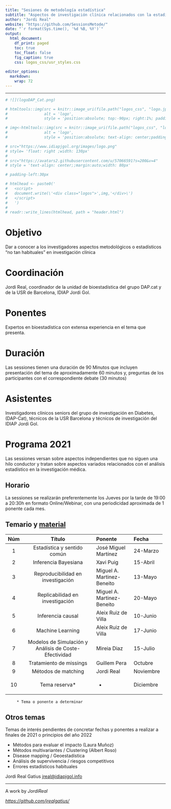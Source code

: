```yaml
---
title: "Sesiones de metodología estadística"
subtitle: "Aspectos de investigación clínica relacionados con la estadística"
author: "Jordi Real"
website: "https://github.com/SessionsMetode/"
date: "`r format(Sys.time(), '%d %B, %Y')`"
output:
  html_document:
    df_print: paged
    toc: true
    toc_float: false
    fig_caption: true
    css: logos_css/usr_styles.css
    
editor_options: 
  markdown: 
    wrap: 72
---
```


```{=html}
<script>
   $(document).ready(function() {
     $head = $('#header');
     $head.prepend('<img src=\"https://www.idiapjgol.org/images/logo.png\" style=\"float: right ;width: 100px;\"/>')
     $head.prepend('<img src=\"logos_css/logoLilly.png" style=\"text-align: center;margin:auto;width: 80px;\"/>')
     $head.prepend('<img src=\"logos_css/logo.jpg" style=\"text-align: left;margin:auto;width: 100px;\"/>')
     
     <!-- $head.prepend('<img src=\"https://avatars2.githubusercontent.com/u/57066591?s=200&v=4\" style=\"text-align: center;margin:auto;width: 80px;\"/>') -->
   });
</script>
```

------------------------------------------------------------------------

```r
# ![](logoDAP_Cat.png)

# htmltools::img(src = knitr::image_uri(file.path("logos_css", "logo.jpg")), 
#                alt = 'logo', 
#                style = 'position:absolute; top:-90px; right:1%; padding:5px;')

# img<-htmltools::img(src = knitr::image_uri(file.path("logos_css", "logo.jpg")), 
#                alt = 'logo', 
#                style = 'position:absolute; text-align: center;padding-right:150px;width: 185px;padding:10px;')

# src="https://www.idiapjgol.org/images/logo.png" 
# style= 'float: right ;width: 130px'
# 
# src="https://avatars2.githubusercontent.com/u/57066591?s=200&v=4"
# style = 'text-align: center;;margin:auto;width: 80px'

# padding-left:30px

# htmlhead <- paste0('
#   <script>
#   document.write(\'<div class="logos">',img,'</div>\')
#   </script>
#   ')
# 
# readr::write_lines(htmlhead, path = "header.html")

```

# Objetivo

Dar a conocer a los investigadores aspectos metodológicos o estadísticos
"no tan habituales" en investigación clínica

# Coordinación

Jordi Real, coordinador de la unidad de bioestadística del grupo DAP.cat
y de la USR de Barcelona, IDIAP Jordi Gol.

# Ponentes

Expertos en bioestadística con extensa experiencia en el tema que
presenta.

# Duración

Las sessiones tienen una duración de 90 Minutos que incluyen
presentación del tema de aproximadamente 60 minutos y, preguntas de los
participantes con el correspondiente debate (30 minutos)

# Asistentes

Investigadores clínicos seniors del grupo de investigación en Diabetes,
(DAP-Cat), técnicos de la USR Barcelona y técnicos de investigación del
IDIAP Jordi Gol.

# Programa 2021

Las sessiones versan sobre aspectos independientes que no siguen una
hilo conductor y tratan sobre aspectos variados relacionados con el
análisis estadístico en la investigación médica.

## Horario

La sessiones se realizarán preferentemente los Jueves por la tarde de
19:00 a 20:30h en formato Online/Webinar, con una periodicidad
aproximada de 1 ponente cada mes.

## Temario y [material](https://github.com/jrealgatius/SessionsMetode)

+----+-----------------------------------------------------------+----------------------------+----------+
|Núm | Título                                                    | Ponente                    | Fecha    |
+:==:+:=========================================================:+:===========================+:=========+
| 1  | Estadística y sentido común                               | José Miguel Martínez       | 24-Marzo |
+----+-----------------------------------------------------------+----------------------------+----------+
| 2  | Inferencia Bayesiana                                      | Xavi Puig                  | 15-Abril |
+----+-----------------------------------------------------------+----------------------------+----------+
| 3  | Reproducibilidad en investigación                         | Miguel A. Martinez-Beneito | 13-Mayo  |
+----+-----------------------------------------------------------+----------------------------+----------+
| 4  | Replicabilidad en investigación                           | Miguel A. Martinez-Beneito | 20-Mayo  |
+----+-----------------------------------------------------------+----------------------------+----------+
| 5  | Inferencia causal                                         | Aleix Ruiz de Villa        | 10-Junio |
+----+-----------------------------------------------------------+----------------------------+----------+
| 6  | Machine Learning                                          | Aleix Ruiz de Villa        | 17-Junio |
+----+-----------------------------------------------------------+----------------------------+----------+
| 7  | Modelos de Simulación y Análisis de Coste-Efectividad     | Mireia Diaz                | 15-Julio |
+----+-----------------------------------------------------------+----------------------------+----------+
| 8  | Tratamiento de missings                                   | Guillem Pera               | Octubre  |
+----+-----------------------------------------------------------+----------------------------+----------+
| 9  | Métodos de matching                                       | Jordi Real                 | Noviembre|
+----+-----------------------------------------------------------+----------------------------+----------+
| 10 | Tema reserva*                                             |  *                         | Diciembre|
+----+-----------------------------------------------------------+----------------------------+----------+

         * Tema o ponente a determinar  

## Otros temas

Temas de interés pendientes de concretar fechas y ponentes a realizar a
finales de 2021 o principios del año 2022

-   Métodos para evaluar el impacto (Laura Muñoz)
-   Métodos multivariantes / Clustering (Albert Roso)
-   Disease mapping / Geoestadística
-   Análisis de supervivencia / riesgos competitivos
-   Errores estadísticos habituales

Jordi Real Gatius
[jreal\@idiapjgol.info](mailto:jreal@idiapjgol.info){.email}

<hr />

<p style="text-align: center;">

A work by $Jordi Real$ </a>

</p>

<p style="text-align: center;">

<em><https://github.com/jrealgatius/></em>

</p>
